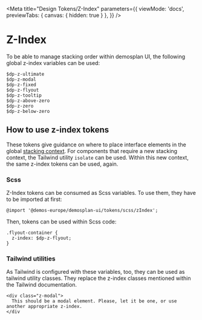 
<Meta
  title="Design Tokens/Z-Index"
  parameters={{
    viewMode: 'docs',
    previewTabs: {
      canvas: {
        hidden: true
      }
    },
  }} />

# Z-Index

To be able to manage stacking order within demosplan UI, the following global z-index variables can be used:

```
$dp-z-ultimate
$dp-z-modal
$dp-z-fixed
$dp-z-flyout
$dp-z-tooltip
$dp-z-above-zero
$dp-z-zero
$dp-z-below-zero
```

## How to use z-index tokens

These tokens give guidance on where to place interface elements in the global
[stacking context](https://developer.mozilla.org/en-US/docs/Web/CSS/CSS_positioned_layout/Understanding_z-index/Stacking_context).
For components that require a new stacking context, the Tailwind utility `isolate` can be used. Within this new context,
the same z-index tokens can be used, again.

### Scss

Z-Index tokens can be consumed as Scss variables. To use them, they have to be imported at first:

```
@import '@demos-europe/demosplan-ui/tokens/scss/zIndex';
```

Then, tokens can be used within Scss code:

```
.flyout-container {
  z-index: $dp-z-flyout;
}
```

### Tailwind utilities

As Tailwind is configured with these variables, too, they can be used as tailwind utility classes.
They replace the z-index classes mentioned within the Tailwind documentation.

```
<div class="z-modal">
  This should be a modal element. Please, let it be one, or use another appropriate z-index.
</div
```
